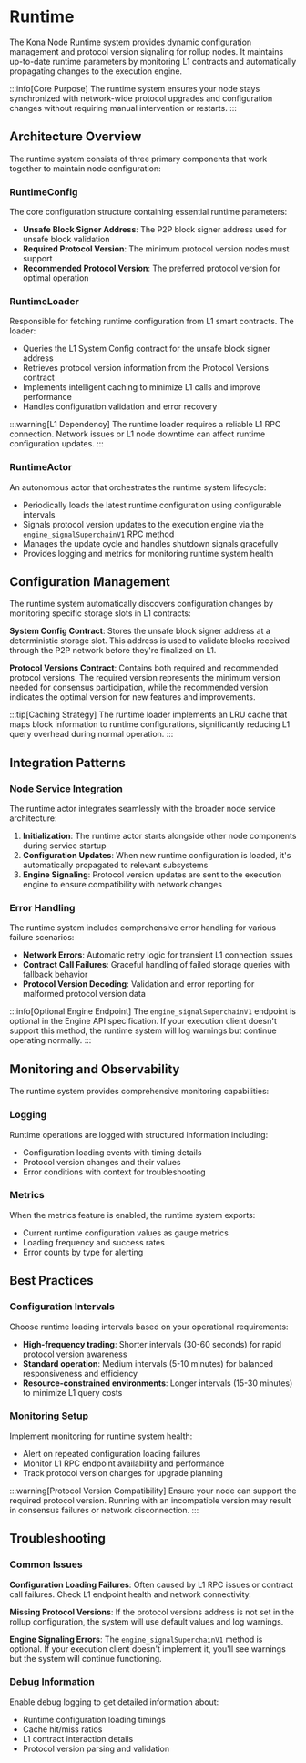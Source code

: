 # Runtime

The Kona Node Runtime system provides dynamic configuration management and protocol version signaling for rollup nodes. It maintains up-to-date runtime parameters by monitoring L1 contracts and automatically propagating changes to the execution engine.

:::info[Core Purpose]
The runtime system ensures your node stays synchronized with network-wide protocol upgrades and configuration changes without requiring manual intervention or restarts.
:::

## Architecture Overview

The runtime system consists of three primary components that work together to maintain node configuration:

### RuntimeConfig

The core configuration structure containing essential runtime parameters:

- **Unsafe Block Signer Address**: The P2P block signer address used for unsafe block validation
- **Required Protocol Version**: The minimum protocol version nodes must support
- **Recommended Protocol Version**: The preferred protocol version for optimal operation

### RuntimeLoader

Responsible for fetching runtime configuration from L1 smart contracts. The loader:

- Queries the L1 System Config contract for the unsafe block signer address
- Retrieves protocol version information from the Protocol Versions contract
- Implements intelligent caching to minimize L1 calls and improve performance
- Handles configuration validation and error recovery

:::warning[L1 Dependency]
The runtime loader requires a reliable L1 RPC connection. Network issues or L1 node downtime can affect runtime configuration updates.
:::

### RuntimeActor

An autonomous actor that orchestrates the runtime system lifecycle:

- Periodically loads the latest runtime configuration using configurable intervals
- Signals protocol version updates to the execution engine via the `engine_signalSuperchainV1` RPC method
- Manages the update cycle and handles shutdown signals gracefully
- Provides logging and metrics for monitoring runtime system health

## Configuration Management

The runtime system automatically discovers configuration changes by monitoring specific storage slots in L1 contracts:

**System Config Contract**: Stores the unsafe block signer address at a deterministic storage slot. This address is used to validate blocks received through the P2P network before they're finalized on L1.

**Protocol Versions Contract**: Contains both required and recommended protocol versions. The required version represents the minimum version needed for consensus participation, while the recommended version indicates the optimal version for new features and improvements.

:::tip[Caching Strategy]
The runtime loader implements an LRU cache that maps block information to runtime configurations, significantly reducing L1 query overhead during normal operation.
:::

## Integration Patterns

### Node Service Integration

The runtime actor integrates seamlessly with the broader node service architecture:

1. **Initialization**: The runtime actor starts alongside other node components during service startup
2. **Configuration Updates**: When new runtime configuration is loaded, it's automatically propagated to relevant subsystems
3. **Engine Signaling**: Protocol version updates are sent to the execution engine to ensure compatibility with network changes

### Error Handling

The runtime system includes comprehensive error handling for various failure scenarios:

- **Network Errors**: Automatic retry logic for transient L1 connection issues
- **Contract Call Failures**: Graceful handling of failed storage queries with fallback behavior
- **Protocol Version Decoding**: Validation and error reporting for malformed protocol version data

:::info[Optional Engine Endpoint]
The `engine_signalSuperchainV1` endpoint is optional in the Engine API specification. If your execution client doesn't support this method, the runtime system will log warnings but continue operating normally.
:::

## Monitoring and Observability

The runtime system provides comprehensive monitoring capabilities:

### Logging

Runtime operations are logged with structured information including:
- Configuration loading events with timing details
- Protocol version changes and their values
- Error conditions with context for troubleshooting

### Metrics

When the metrics feature is enabled, the runtime system exports:
- Current runtime configuration values as gauge metrics
- Loading frequency and success rates
- Error counts by type for alerting

## Best Practices

### Configuration Intervals

Choose runtime loading intervals based on your operational requirements:

- **High-frequency trading**: Shorter intervals (30-60 seconds) for rapid protocol version awareness
- **Standard operation**: Medium intervals (5-10 minutes) for balanced responsiveness and efficiency  
- **Resource-constrained environments**: Longer intervals (15-30 minutes) to minimize L1 query costs

### Monitoring Setup

Implement monitoring for runtime system health:

- Alert on repeated configuration loading failures
- Monitor L1 RPC endpoint availability and performance
- Track protocol version changes for upgrade planning

:::warning[Protocol Version Compatibility]
Ensure your node can support the required protocol version. Running with an incompatible version may result in consensus failures or network disconnection.
:::

## Troubleshooting

### Common Issues

**Configuration Loading Failures**: Often caused by L1 RPC issues or contract call failures. Check L1 endpoint health and network connectivity.

**Missing Protocol Versions**: If the protocol versions address is not set in the rollup configuration, the system will use default values and log warnings.

**Engine Signaling Errors**: The `engine_signalSuperchainV1` method is optional. If your execution client doesn't implement it, you'll see warnings but the system will continue functioning.

### Debug Information

Enable debug logging to get detailed information about:
- Runtime configuration loading timings
- Cache hit/miss ratios
- L1 contract interaction details
- Protocol version parsing and validation
